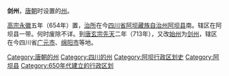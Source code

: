 '''剑州'''，[[唐朝|唐朝]]时设置的[[州|州]]。

[[唐高宗|高宗]][[永徽|永徽]]五年（654年）置，[[治所|治所]]在今[[四川省|四川省]][[阿坝藏族自治州|阿坝藏族自治州]][[阿坝县|阿坝县]]南。辖区在阿坝县一带。何时废除不详。到[[唐玄宗|唐玄宗]][[先天_(唐朝)|先天]]二年（713年），又改[[始州|始州]]为[[剑州_(先天)|剑州]]，辖区在今四川省[[广元市|广元市]]、[[绵阳市|绵阳市]]等地。

{{唐朝行政区划小作品}}
[[Category:唐朝的州|Category:唐朝的州]]
[[Category:四川的州|Category:四川的州]]
[[Category:阿坝行政区划史|Category:阿坝行政区划史]]
[[Category:阿坝县|Category:阿坝县]]
[[Category:650年代建立的行政区划|Category:650年代建立的行政区划]]